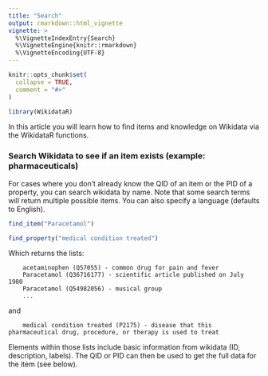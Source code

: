 ```yaml
---
title: "Search"
output: rmarkdown::html_vignette
vignette: >
  %\VignetteIndexEntry{Search}
  %\VignetteEngine{knitr::rmarkdown}
  %\VignetteEncoding{UTF-8}
---
```


```r
knitr::opts_chunk$set(
  collapse = TRUE,
  comment = "#>"
)
```

```r
library(WikidataR)
```

In this article you will learn how to find items and knowledge on Wikidata via 
the WikidataR functions.

### Search Wikidata to see if an item exists (example: pharmaceuticals)
For cases where you don't already know the QID of an item or the PID of a property, you can search wikidata by name. Note that some search terms will return multiple possible items. You can also specify a language (defaults to English).

```r
find_item("Paracetamol")
```


```r
find_property("medical condition treated")
```

Which returns the lists: 

```
    acetaminophen (Q57055) - common drug for pain and fever  
    Paracetamol (Q36716177) - scientific article published on July 1980  
    Paracetamol (Q54982056) - musical group  
    ...
```

and
```
    medical condition treated (P2175) - disease that this pharmaceutical drug, procedure, or therapy is used to treat 
```
Elements within those lists include basic information from wikidata (ID, description, labels). The QID or PID can then be used to get the full data for the item (see below).

